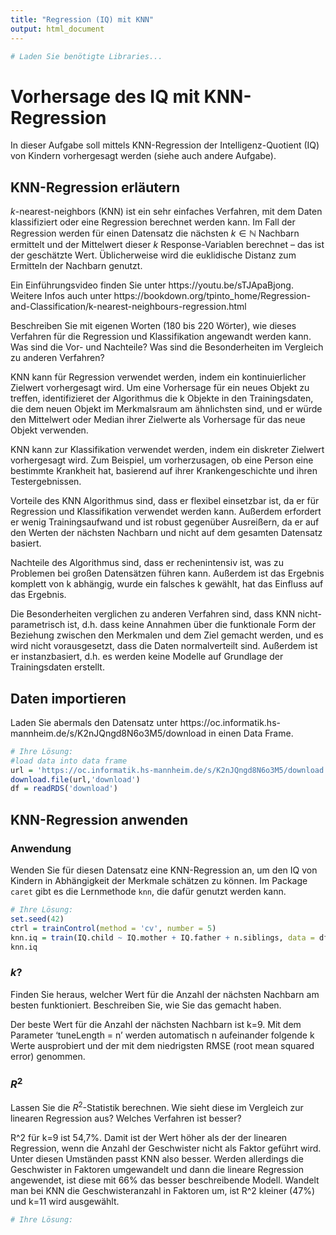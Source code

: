 ```yaml
---
title: "Regression (IQ) mit KNN"
output: html_document
---
```


```r
# Laden Sie benötigte Libraries...
```

# Vorhersage des IQ mit KNN-Regression

In dieser Aufgabe soll mittels KNN-Regression der Intelligenz-Quotient (IQ) von Kindern vorhergesagt werden (siehe auch andere Aufgabe).

## KNN-Regression erläutern

$k$-nearest-neighbors (KNN) ist ein sehr einfaches Verfahren, mit dem Daten klassifiziert oder eine Regression berechnet werden kann. Im Fall der Regression werden für einen Datensatz die nächsten $k \in \mathbb{N}$ Nachbarn ermittelt und der Mittelwert dieser $k$ Response-Variablen berechnet -- das ist der geschätzte Wert. Üblicherweise wird die euklidische Distanz zum Ermitteln der Nachbarn genutzt.

Ein Einführungsvideo finden Sie unter https://youtu.be/sTJApaBjong. Weitere Infos auch unter https://bookdown.org/tpinto_home/Regression-and-Classification/k-nearest-neighbours-regression.html

Beschreiben Sie mit eigenen Worten (180 bis 220 Wörter), wie dieses Verfahren für die Regression und Klassifikation angewandt werden kann. Was sind die Vor- und Nachteile? Was sind die Besonderheiten im Vergleich zu anderen Verfahren?

KNN kann für Regression verwendet werden, indem ein kontinuierlicher Zielwert vorhergesagt wird. Um eine Vorhersage für ein neues Objekt zu treffen, identifizieret der Algorithmus die k Objekte in den Trainingsdaten, die dem neuen Objekt im Merkmalsraum am ähnlichsten sind, und er würde den Mittelwert oder Median ihrer Zielwerte als Vorhersage für das neue Objekt verwenden.

KNN kann zur Klassifikation verwendet werden, indem ein diskreter Zielwert vorhergesagt wird. Zum Beispiel, um vorherzusagen, ob eine Person eine bestimmte Krankheit hat, basierend auf ihrer Krankengeschichte und ihren Testergebnissen. 

Vorteile des KNN Algorithmus sind, dass er flexibel einsetzbar ist, da er für Regression und Klassifikation verwendet werden kann. Außerdem erfordert er wenig Trainingsaufwand und ist robust gegenüber Ausreißern, da er auf den Werten der nächsten Nachbarn und nicht auf dem gesamten Datensatz basiert.

Nachteile des Algorithmus sind, dass er rechenintensiv ist, was zu Problemen bei großen Datensätzen führen kann. Außerdem ist das Ergebnis komplett von k abhängig, wurde ein falsches k gewählt, hat das Einfluss auf das Ergebnis.

Die Besonderheiten verglichen zu anderen Verfahren sind, dass KNN nicht-parametrisch ist, d.h. dass keine Annahmen über die funktionale Form der Beziehung zwischen den Merkmalen und dem Ziel gemacht werden, und es wird nicht vorausgesetzt, dass die Daten normalverteilt sind. Außerdem ist er instanzbasiert, d.h. es werden keine Modelle auf Grundlage der Trainingsdaten erstellt. 

## Daten importieren

Laden Sie abermals den Datensatz unter https://oc.informatik.hs-mannheim.de/s/K2nJQngd8N6o3M5/download in einen Data Frame.

```r
# Ihre Lösung:
#load data into data frame
url = 'https://oc.informatik.hs-mannheim.de/s/K2nJQngd8N6o3M5/download'
download.file(url,'download')
df = readRDS('download')
```

## KNN-Regression anwenden

### Anwendung

Wenden Sie für diesen Datensatz eine KNN-Regression an, um den IQ von Kindern in Abhängigkeit der Merkmale schätzen zu können. Im Package `caret` gibt es die Lernmethode `knn`, die dafür genutzt werden kann.

```r

# Ihre Lösung:
set.seed(42)
ctrl = trainControl(method = 'cv', number = 5)
knn.iq = train(IQ.child ~ IQ.mother + IQ.father + n.siblings, data = df, method = 'knn', trControl = ctrl, preProcess = c('center', 'scale'), tuneLength = 20)
knn.iq

```

### $k$?

Finden Sie heraus, welcher Wert für die Anzahl der nächsten Nachbarn am besten funktioniert. Beschreiben Sie, wie Sie das gemacht haben.

Der beste Wert für die Anzahl der nächsten Nachbarn ist k=9. Mit dem Parameter 'tuneLength = n' werden automatisch n aufeinander folgende k Werte ausprobiert und der mit dem niedrigsten RMSE (root mean squared error) genommen.

### $R^2$
Lassen Sie die $R^2$-Statistik berechnen. Wie sieht diese im Vergleich zur linearen Regression aus? Welches Verfahren ist besser?

R^2 für k=9 ist 54,7%. Damit ist der Wert höher als der der linearen Regression, wenn die Anzahl der Geschwister nicht als Faktor geführt wird. Unter diesen Umständen passt KNN also besser. Werden allerdings die Geschwister in Faktoren umgewandelt und dann die lineare Regression angewendet, ist diese mit 66% das besser beschreibende Modell. Wandelt man bei KNN die Geschwisteranzahl in Faktoren um, ist R^2 kleiner (47%) und k=11 wird ausgewählt.

```r
# Ihre Lösung:
```


